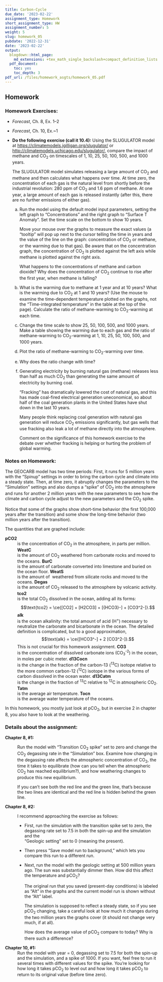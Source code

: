 ```yaml
---
title: Carbon-Cycle
due_date: '2023-02-22'
assignment_type: Homework
short_assignment_type: HW
assignment_number: 5
weight: 5
slug: homework_05
pubdate: '2022-12-31'
date: '2023-02-22'
output:
  blogdown::html_page:
    md_extensions: +tex_math_single_backslash+compact_definition_lists
  pdf_document:
    toc: yes
    toc_depth: 3
pdf_url: /files/homework_asgts/homework_05.pdf
---
```

## Homework

### Homework Exercises:



* _Forecast_, Ch. 8, Ex. 1--2
* _Forecast_, Ch. 10, Ex.~1
* **Do the following exercise (call it 10.4):**
  Using the SLUGULATOR model at <https://climatemodels.jgilligan.org/slugulator/> or
  <http://climatemodels.uchicago.edu/slugulator/>,
  compare the impact of methane and CO~2~ on timescales of 1, 10, 25, 50, 100,
  500, and 1000 years.

  The SLUGULATOR model simulates releasing a large amount of CO~2~ and
  methane and then calculates what happens over time. At time zero, the
  concentration of each gas is the natural level from shortly before the
  industrial revolution: 280 ppm of CO~2~ and 1.6 ppm of methane. At one year,
  a large amount of each gas is released instantly (after this, there are no
  further emissions of either gas).

  a) Run the model using the default model input parameters, setting the left
     graph to "Concentrations" and the right graph to "Surface T Anomaly".
     Set the time scale on the bottom to show 10 years.

     Move your mouse over the graphs to measure the exact values (a "tooltip" will
     pop up next to the cursor telling the time in years and the value of the line
     on the graph: concentration of CO~2~ or methane, or the warming due to that
     gas). Be aware that on the concentration graph, the concentration of CO~2~
     is plotted against the left axis while methane is plotted against the right
     axis.

     What happens to the concentrations of methane and carbon dioxide? Why does
     the concentration of CO~2~ continue to rise after the first year, when
     methane is falling?
  b) What is the warming due to methane at 1 year and at 10 years? What is the
     warming due to CO~2~ at 1 and 10 years? (Use the mouse to examine the
     time-dependent temperature plotted on the graphs, not the "Time-integrated
     temperature" in the table at the top of the page). Calculate the ratio of
     methane-warming to CO~2~-warming at each time.
  c) Change the time scale to show 25, 50, 100, 500, and 1000 years. Make a table
     showing the warming due to each gas and the ratio of methane-warming to
     CO~2~-warming at 1, 10, 25, 50, 100, 500, and 1000 years.
  d) Plot the ratio of methane-warming to CO~2~-warming over time.
  e) Why does the ratio change with time?
  f) Generating electricity by burning natural gas (methane) releases less than
     half as much CO~2~ than generating the same amount of electricity by
     burning coal.

     "Fracking" has dramatically lowered the cost of natural gas, and this has
     made coal-fired electrical generation uneconomical, so about half of the
     coal generation plants in the United States have shut down in the last 10
     years.

     Many people think replacing coal generation with natural gas generation will
     reduce CO~2~ emissions significantly,
     but gas wells that use fracking also leak a lot of methane directly into the
     atmosphere.

     Comment on the significance of this homework exercise to the debate
     over whether fracking is helping or hurting the problem of global warming.

### Notes on Homework:


The GEOCARB model has two time periods: First, it runs for 5 million years 
with the "Spinup" settings in order to bring the carbon cycle and climate into 
a steady state. Then, at time zero, it abruptly changes the parameters to the 
"Simulation" settings and also dumps a "spike" of CO~2~ into the atmosphere 
and runs for another 2 million years with the new parameters to see how the 
climate and carbon cycle adjust to the new parameters and the CO~2~ spike.

Notice that some of the graphs show short-time behavior (the first 100,000 years 
after the transition) and some show the long-time behavior (two million years 
after the transition).

The quantities that are graphed include:

**pCO2**
  ~  is the concentration of CO~2~ in the atmosphere, in parts per million.
**WeatC**
  ~  is the amount of CO~2~ weathered from carbonate rocks and moved to the 
     oceans.
**BurC**
  ~  is the amount of carbonate converted into limestone and buried on the ocean floor.
**WeatS**
  ~  is the amount of \silica\ weathered from silicate rocks and moved to the oceans.
**Degas**
  ~  is the amount of CO~2~ released to the atmosphere by volcanic activity.
**tco2**
  ~  is the total CO~2~ dissolved in the ocean, adding all its forms: 
     $$\text{tco2} = \ce{[CO2] + [H2CO3] + [{HCO3}-] + [CO3^2-]}.$$
**alk**
  ~  is the ocean alkalinity: the total amount of acid (H^+^) necessary to 
     neutralize the carbonate and bicarbonate in the ocean. The detailed 
     definition is complicated, but to a good approximation, 
     $$\text{alk} = \ce{[HCO3^-] + 2 [CO3^2-]}.$$
     This is not crucial for this homework assignment.
**CO3**
  ~  is the concentration of dissolved carbonate ions (CO~3~^-2^) in the ocean, in moles per cubic meter.
**d13Cocn**
  ~  is the change in the fraction of the carbon-13 (^13^C) isotope 
     relative to the more common carbon-12 (^12^C) isotope in the various 
     forms of carbon dissolved in the ocean water.
**d13Catm**
  ~  is the change in the fraction of ^13^C relative to ^12^C in atmospheric CO~2~.
**Tatm**
  ~  is the average air temperature.
**Tocn**
  ~  is the average water temperature of the oceans.

In this homework, you mostly just look at pCO~2~, but in exercise 2 in 
chapter 8, you also have to look at the weathering.

### Details about the assignment:

**Chapter 8, #1:**
  ~ Run the model with "Transition CO~2~ spike" set to zero and change the 
    CO~2~ degassing rate in the "Simulation" box. Examine how changing in the 
    degassing rate affects the atmospheric concentration of CO~2~, the time 
    it takes to equilibrate (how can you tell when the atmospheric CO~2~ has 
    reached equilibrium?), and how weathering changes to produce this new 
    equilibrium.
    
    If you can't see both the red line and the green line, that's because the
    two lines are identical and the red line is hidden behind the green line.
    
**Chapter 8, #2:**
  ~ I recommend approaching the exercise as follows:
  
    * First, run the simulation with the transition spike set to zero, the 
      degassing rate set to 7.5 in both the spin-up and the simulation and the  
      "Geologic setting" set to 0 (meaning the present).
    * Then press "Save model run to background," which lets you compare this 
      run to a different run.
    * Next, run the model with the geologic setting at 500 million years ago. 
      The sun was substantially dimmer then. How did this affect
      the temperature and
      pCO~2~? 
      
      The original run that you saved (present-day conditions) is labeled as 
      "Alt" in the graphs and the current model run is shown without the "Alt" 
      label. 
      
      The simulation is supposed to reflect a steady state, so if you see 
      pCO~2~ changing, take a careful look at how much it changes during the 
      two million years the graphs cover (it should not change very much, if at 
      all). 
      
      How does the average value of pCO~2~ compare to today? Why is there 
      such a difference?

**Chapter 10, #1:**
  ~ Run the model with year = 0, degassing set to 7.5 for both the spin-up and 
    the simulation, and a spike of 1000. If you want, feel free to run it 
    several times with different values for the spike. 
    You're looking for how long it takes pCO~2~ to level out and how long it 
    takes pCO~2~ to return to its original value (before time zero).

